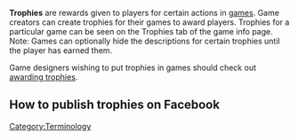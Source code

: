 '''Trophies''' are rewards given to players for certain actions in [[game]]s. Game creators can create trophies for their games to award players. Trophies for a particular game can be seen on the Trophies tab of the game info page. Note: Games can optionally hide the descriptions for certain trophies until the player has earned them.

Game designers wishing to put trophies in games should check out [[awarding trophies]].

== How to publish trophies on Facebook ==
{{:Facebook Connect/Publish trophies}}

[[Category:Terminology]]